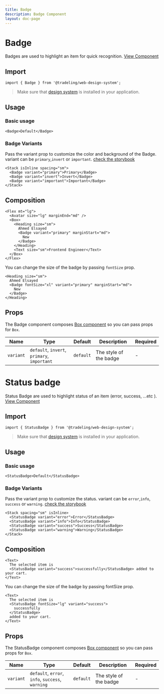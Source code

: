 ```yaml
---
title: Badge
description: Badge Component
layout: doc-page
---
```


# Badge

Badges are used to highlight an item for quick recognition.
[View Component](https://design-system.tradelingdev.com/?path=/story/badge--badge)

## Import

```
import { Badge } from '@tradeling/web-design-system';
```

> Make sure that [design system](https://github.com/tradeling/web-design-system)
> is installed in your application.

## Usage

### Basic usage

```
<Badge>Default</Badge>
```

### Badge Variants

Pass the variant prop to customize the color and background of the Badge.
variant can be `primary`,`invert` or `important`.
[check the storybook](https://design-system.tradelingdev.com/?path=/story/badge--badge)

```
<Stack isInline spacing="sm">
  <Badge variant="primary">Primary</Badge>
  <Badge variant="invert">Invert</Badge>
  <Badge variant="important">Important</Badge>
</Stack>
```

## Composition

```
<Flex mt="lg">
  <Avatar size="lg" marginEnd="md" />
  <Box>
    <Heading size="sm">
      Ahmed Elsayed
      <Badge variant="primary" marginStart="md">
        New
      </Badge>
    </Heading>
    <Text size="sm">Frontend Engineer</Text>
  </Box>
</Flex>
```

You can change the size of the badge by passing `fontSize` prop.

```
<Heading size="sm">
  Ahmed Elsayed
  <Badge fontSize="xl" variant="primary" marginStart="md">
    New
  </Badge>
</Heading>
```

## Props

The Badge component composes [Box component](https://chakra-ui.com/box) so you
can pass props for `Box`.

| Name      | Type                                        | Default   | Description            | Required |
| --------- | ------------------------------------------- | --------- | ---------------------- | -------- |
| `variant` | `default`, `invert`, `primary`, `important` | `default` | The style of the badge | -        |

# Status badge

Status Badge are used to highlight status of an item (error, success, ...etc ).
[View Component](https://design-system.tradelingdev.com/?path=/story/badge--status-badge)

## Import

```
import { StatusBadge } from '@tradeling/web-design-system';
```

> Make sure that [design system](https://github.com/tradeling/web-design-system)
> is installed in your application.

## Usage

### Basic usage

```
<StatusBadge>Default</StatusBadge>
```

### Badge Variants

Pass the variant prop to customize the status. variant can be `error`,`info`,
`success` or `warning`.
[check the storybook](https://design-system.tradelingdev.com/?path=/story/badge--status-badge)

```
<Stack spacing="sm" isInline>
  <StatusBadge variant="error">Error</StatusBadge>
  <StatusBadge variant="info">Info</StatusBadge>
  <StatusBadge variant="success">Success</StatusBadge>
  <StatusBadge variant="warning">Warning</StatusBadge>
</Stack>
```

## Composition

```
<Text>
  The selected item is
  <StatusBadge variant="success">successfully</StatusBadge> added to your cart.
</Text>
```

You can change the size of the badge by passing fontSize prop.

```
<Text>
  The selected item is
  <StatusBadge fontSize="lg" variant="success">
    successfully
  </StatusBadge>
  added to your cart.
</Text>
```

## Props

The StatusBadge component composes [Box component](https://chakra-ui.com/box) so
you can pass props for `Box`.

| Name      | Type                                             | Default   | Description            | Required |
| --------- | ------------------------------------------------ | --------- | ---------------------- | -------- |
| `variant` | `default`, `error`, `info`, `success`, `warning` | `default` | The style of the badge | -        |
